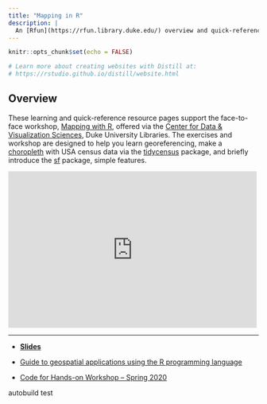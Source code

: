 ```yaml
---
title: "Mapping in R"
description: |
  An [Rfun](https://rfun.library.duke.edu/) overview and quick-reference guide to mapping in R.
---
```


```r
knitr::opts_chunk$set(echo = FALSE)

# Learn more about creating websites with Distill at:
# https://rstudio.github.io/distill/website.html

```

## Overview

These learning and quick-reference resource pages support the face-to-face workshop, [Mapping with R](https://rfun.library.duke.edu/portfolio/mapping_workshop/), offered via the [Center for Data & Visualization Sciences](https://library.duke.edu/data/), Duke University Libraries. The exercises and workshop are designed to help you learn georeferencing, make a  [choropleth](https://en.wikipedia.org/wiki/Choropleth_map) with USA census data via the [tidycensus](https://walkerke.github.io/tidycensus/) package, and briefly introduce the [sf](http://r-spatial.github.io/sf/) package, simple features. 

<iframe height="315" width="500" src="https://warpwire.duke.edu/w/JZ8EAA/" frameborder="0" scrolling="0" allow="autoplay; encrypted-media; fullscreen;  picture-in-picture;" allowfullscreen></iframe>


***

- [**Slides**](/slides/)

- [Guide to geospatial applications using the R programming language](https://guides.library.duke.edu/r-geospatial)

- [Code for Hands-on Workshop -- Spring 2020](https://github.com/engine143/map-spring2020)


autobuild test
